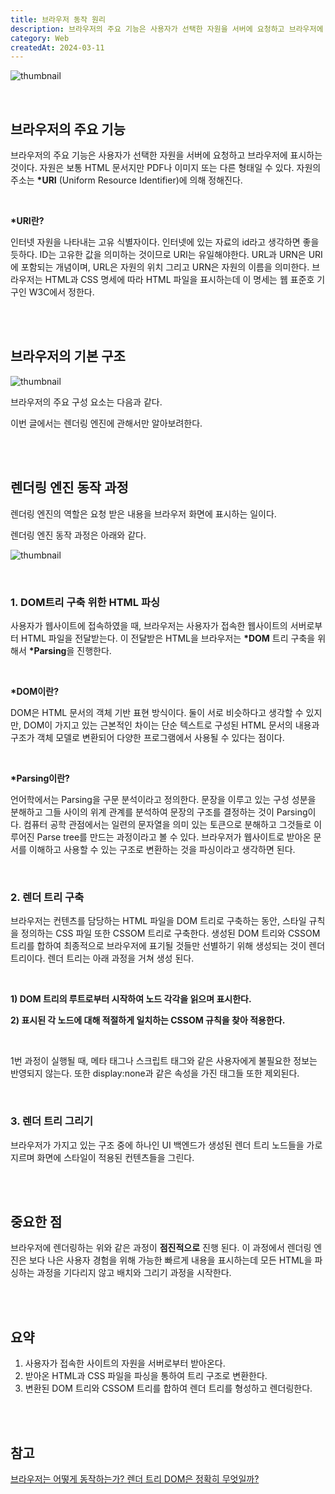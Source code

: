 ```yaml
---
title: 브라우저 동작 원리
description: 브라우저의 주요 기능은 사용자가 선택한 자원을 서버에 요청하고 브라우저에 표시하는 것이다. 자원은 보통HTML 문서지만 PDF나 이미지 또는 다른 형태일 수 있다. 자원의 주소는 URI(Uniform Resource Identifier)에 의해 정해진다.
category: Web
createdAt: 2024-03-11
---
```


![thumbnail](https://fastly.picsum.photos/id/1038/740/400.jpg?grayscale&hmac=zp8vCIii1aO7BL8NLrE_A7Xo3EFFDNfOBCXUSlSFKx0)

<br />

## 브라우저의 주요 기능

브라우저의 주요 기능은 사용자가 선택한 자원을 서버에 요청하고 브라우저에 표시하는 것이다. 자원은 보통 HTML 문서지만 PDF나 이미지 또는 다른 형태일 수 있다. 자원의 주소는 **\*URI** (Uniform Resource Identifier)에 의해 정해진다.

<br />

**\*URI란?**

인터넷 자원을 나타내는 고유 식별자이다. 인터넷에 있는 자료의 id라고 생각하면 좋을 듯하다. ID는 고유한 값을 의미하는 것이므로 URI는 유일해야한다. URL과 URN은 URI에 포함되는 개념이며, URL은 자원의 위치 그리고 URN은 자원의 이름을 의미한다. 브라우저는 HTML과 CSS 명세에 따라 HTML 파일을 표시하는데 이 명세는 웹 표준호 기구인 W3C에서 정한다.

<br />
<br />

## 브라우저의 기본 구조

![thumbnail](https://fastly.picsum.photos/id/1038/740/400.jpg?grayscale&hmac=zp8vCIii1aO7BL8NLrE_A7Xo3EFFDNfOBCXUSlSFKx0)

브라우저의 주요 구성 요소는 다음과 같다.

이번 글에서는 렌더링 엔진에 관해서만 알아보려한다.

<br />
<br />

## 렌더링 엔진 동작 과정

렌더링 엔진의 역할은 요청 받은 내용을 브라우저 화면에 표시하는 일이다.

렌더링 엔진 동작 과정은 아래와 같다.

![thumbnail](https://fastly.picsum.photos/id/1038/740/400.jpg?grayscale&hmac=zp8vCIii1aO7BL8NLrE_A7Xo3EFFDNfOBCXUSlSFKx0)

<br />

### **1. DOM트리 구축 위한 HTML 파싱**

사용자가 웹사이트에 접속하였을 때, 브라우저는 사용자가 접속한 웹사이트의 서버로부터 HTML 파일을 전달받는다. 이 전달받은 HTML을 브라우저는 **\*DOM** 트리 구축을 위해서 **\*Parsing**을 진행한다.

<br />

**\*DOM이란?**

DOM은 HTML 문서의 객체 기반 표현 방식이다. 둘이 서로 비슷하다고 생각할 수 있지만, DOM이 가지고 있는 근본적인 차이는 단순 텍스트로 구성된 HTML 문서의 내용과 구조가 객체 모델로 변환되어 다양한 프로그램에서 사용될 수 있다는 점이다.

<br />

**\*Parsing이란?**

언어학에서는 Parsing을 구문 분석이라고 정의한다. 문장을 이루고 있는 구성 성분을 분해하고 그들 사이의 위계 관계를 분석하여 문장의 구조를 결정하는 것이 Parsing이다. 컴퓨터 공학 관점에서는 일련의 문자열을 의미 있는 토큰으로 분해하고 그것들로 이루어진 Parse tree를 만드는 과정이라고 볼 수 있다. 브라우저가 웹사이트로 받아온 문서를 이해하고 사용할 수 있는 구조로 변환하는 것을 파싱이라고 생각하면 된다.

<br />

### 2. 렌더 트리 구축

브라우저는 컨텐츠를 담당하는 HTML 파일을 DOM 트리로 구축하는 동안, 스타일 규칙을 정의하는 CSS 파일 또한 CSSOM 트리로 구축한다. 생성된 DOM 트리와 CSSOM 트리를 합하여 최종적으로 브라우저에 표기될 것들만 선별하기 위해 생성되는 것이 렌더 트리이다. 렌더 트리는 아래 과정을 거쳐 생성 된다.

<br />

**1) DOM 트리의 루트로부터 시작하여 노드 각각을 읽으며 표시한다.**

**2) 표시된 각 노드에 대해 적절하게 일치하는 CSSOM 규칙을 찾아 적용한다.**

<br />

1번 과정이 실행될 때, 메타 태그나 스크립트 태그와 같은 사용자에게 불필요한 정보는 반영되지 않는다. 또한 display:none과 같은 속성을 가진 태그들 또한 제외된다.

<br />

### 3. 렌더 트리 그리기

브라우저가 가지고 있는 구조 중에 하나인 UI 백엔드가 생성된 렌더 트리 노드들을 가로지르며 화면에 스타일이 적용된 컨텐츠들을 그린다.

<br />
<br />

## 중요한 점

브라우저에 렌더링하는 위와 같은 과정이 **점진적으로** 진행 된다. 이 과정에서 렌더링 엔진은 보다 나은 사용자 경험을 위해 가능한 빠르게 내용을 표시하는데 모든 HTML을 파싱하는 과정을 기다리지 않고 배치와 그리기 과정을 시작한다.

<br />
<br />

## 요약

1. 사용자가 접속한 사이트의 자원을 서버로부터 받아온다.
2. 받아온 HTML과 CSS 파일을 파싱을 통하여 트리 구조로 변환한다.
3. 변환된 DOM 트리와 CSSOM 트리를 합하여 렌더 트리를 형성하고 렌더링한다.

<br />
<br />

## 참고

<a href="https://d2.naver.com/helloworld/59361" target="_blank">
  브라우저는 어떻게 동작하는가?
</a>
<a href="https://onlydev.tistory.com/9" target="_blank">
  렌더 트리
</a>
<a href="https://wit.nts-corp.com/2019/02/14/5522" target="_blank">
  DOM은 정확히 무엇일까?
</a>
